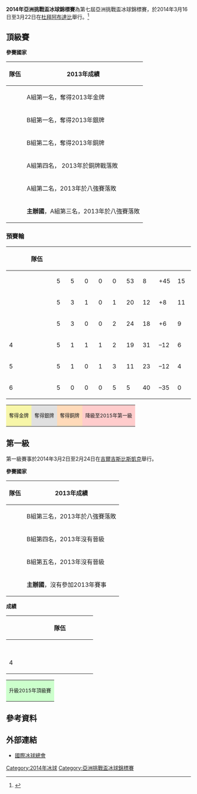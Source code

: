 {{Infobox International Ice Hockey Competition
 | tourney_name   = 亞洲挑戰盃冰球錦標賽
 | year           = 2014
 | image          = 
 | size           = 
 | caption        = 
 | country        = United Arab Emirates
 | dates          = 3月16日至3月22日
 | num_teams      = 6
 | venues         = 1
 | cities         = 1
 | winners        = TPE
 | count          = 4
 | games          = 15
 | goals          = 132
 | attendance     = 
 | mvp            = 
 | prevseason     = [[2013年亞洲挑戰盃冰球錦標賽|2013]]
 | nextseason     = 
}}
'''2014年亞洲挑戰盃冰球錦標賽'''為第七屆亞洲挑戰盃冰球錦標賽，於2014年3月16日至3月22日在[[杜拜|杜拜]][[阿布達比|阿布達比]]舉行。<ref>{{cite web|url=http://www.iihf.com/home-of-hockey/news/news-singleview/recap/8090.html?tx_ttnews%5BbackPid%5D=5053&cHash=fc39048da8|title=Asian events restructured|date=2013-08-27|work=iihf.com|deadurl=yes|archiveurl=https://web.archive.org/web/20140205154830/http://www.iihf.com/home-of-hockey/news/news-singleview/recap/8090.html?tx_ttnews%5BbackPid%5D=5053&cHash=fc39048da8|archivedate=2014-02-05|accessdate=2014-06-01}}</ref>


==頂級賽==
'''參賽國家'''
{| class="wikitable"
!隊伍!!2013年成績
|-
|{{ih|TPE}} ||A組第一名，奪得2013年金牌
|-
|{{ih|HKG}} ||B組第一名，奪得2013年銀牌
|-
|{{ih|MGL}} ||B組第二名，奪得2013年銅牌
|-
|{{ih|KUW}} ||A組第四名， 2013年於銅牌戰落敗
|-
|{{ih|THA}} ||A組第二名，2013年於八強賽落敗
|-
|{{ih|UAE}} ||'''主辦國'''，A組第三名，2013年於八強賽落敗
|}


===預賽輪===
{| class="wikitable" style="text-align:center;"
|-
!width=40|{{Tooltip|排名|Ranking}}
!width=165|隊伍
!width=40|{{Tooltip|賽|Games played}}
!width=40|{{Tooltip|勝|Wins}}
!width=40|{{Tooltip|延長勝|Overtime wins}}
!width=40|{{Tooltip|延長敗|Overtime losses}}
!width=40|{{Tooltip|敗|Losses}}
!width=40|{{Tooltip|進球|Goals for}}
!width=40|{{Tooltip|失球|Goals against}}
!width=40|{{Tooltip|+/–|Goals difference}}
!width=40|{{Tooltip|積分|Points}}
|-style="background:#f7f6a8;"
| {{goca}} ||style="text-align:left;"|{{ih|TPE}} || 5 || 5 || 0 || 0 || 0 || 53 || 8 || +45 || 15
|-style="background:#e0e0e0;"
| {{sica}} ||style="text-align:left;"|{{ih|UAE}} || 5 || 3 || 1 || 0 || 1 || 20 || 12 || +8 || 11
|-style="background:#ffdab9;"
| {{brca}} ||style="text-align:left;"|{{ih|MGL}} || 5 || 3 || 0 || 0 || 2 || 24 || 18 || +6 || 9
|-
| 4 ||style="text-align:left;"|{{ih|THA}} || 5 || 1 || 1 || 1 || 2 || 19 || 31 || –12 || 6
|-
| 5 ||style="text-align:left;"|{{ih|HKG}} || 5 || 1 || 0 || 1 || 3 || 11 || 23 || –12 || 4
|-style="background:#ffcccc;"
| 6 ||style="text-align:left;"|{{ih|KUW}} || 5 || 0 || 0 || 0 || 5 || 5 || 40 || –35 || 0
|}

{| class="wikitable"
|-
|style="background:#f7f6a8;"|<small>奪得金牌</small>
|style="background:#e0e0e0;"|<small>奪得銀牌</small>
|style="background:#ffdab9;"|<small>奪得銅牌</small>
|style="background:#ffcccc;"|<small>降級至2015年第一級</small>
|}


{{Hockeybox2
| bg          = #eeeeee
| date        = 2014年3月16日
| time        = 13:00
| team1       = {{ih-rt|HKG}}
| team2       = '''{{ih|THA}}'''
| score       = 1 – 2 ([[Shootout_(ice_hockey)|GWS]])
| periods     = (0–0, 1–0, 0–1,<br>0–0, 0–1)
| reference   = http://stats.iihf.com/asia/16/IHM016901_74_2_0.pdf
| stadium     = [[Zayed_Sports_City|Abu Dhabi Ice Rink]]
| attendance  = 
| goalie1     = [[Emerson_Kwokway_Keung|Emerson Kwokway Keung]]<br>[[Wai_Hang_Wesley_Yau|Wai Hang Wesley Yau]]
| goalie2     = [[Pattarapol_Ungkulpattanasuk|Pattarapol Ungkulpattanasuk]]
| shots1      = 15
| shots2      = 33
}}
{{Hockeybox2
| bg          = #eeffff
| date        = 2014年3月16日
| time        = 16:30
| team1       = {{ih-rt|MGL}}
| team2       = '''{{ih|TPE}}'''
| score       = 3 – 10
| periods     = (2–4, 0–2, 1–4)
| reference   = http://stats.iihf.com/asia/16/IHM016902_74_3_0.pdf
| stadium     = [[Zayed_Sports_City|Abu Dhabi Ice Rink]]
| attendance  = 
| goalie1     = [[Munkhbold_Bayarsaikhan|Munkhbold Bayarsaikhan]]<br>[[Ulambayar_Narmandakh|Ulambayar Narmandakh]]
| goalie2     = [[丁邦耕|丁邦耕]]<br>[[Yu-Cheng_Liao|Yu-Cheng Liao]]
| shots1      = 12
| shots2      = 30
}}
{{Hockeybox2
| bg          = #eeeeee
| date        = 2014年3月16日
| time        = 20:00
| team1       = '''{{ih-rt|UAE}}'''
| team2       = {{ih|KUW}}
| score       = 5 – 1
| periods     = (3–0, 0–0, 2–1)
| reference   = http://stats.iihf.com/asia/16/IHM016903_74_4_0.pdf
| stadium     = [[Zayed_Sports_City|Abu Dhabi Ice Rink]]
| attendance  = 
| goalie1     = [[Khaled_Al_Suwaidi|Khaled Al Suwaidi]]<br>[[Ahmed_Al_Dhaheri|Ahmed Al Dhaheri]]
| goalie2     = [[Jasem_Al_Sarref|Jasem Al Sarref]]<br>[[Jasem_Dashti|Jasem Dashti]]
| shots1      = 33
| shots2      = 14
}}
{{Hockeybox2
| bg          = #eeffff
| date        = 2014年3月17日
| time        = 13:00
| team1       = '''{{ih-rt|TPE}}'''
| team2       = {{ih|KUW}}
| score       = 16 – 1
| periods     = (6–0, 6–1, 4–0)
| reference   = http://stats.iihf.com/asia/16/IHM016904_74_3_0.pdf
| stadium     = [[Zayed_Sports_City|Abu Dhabi Ice Rink]]
| attendance  = 
| goalie1     = [[丁邦耕|丁邦耕]]<br>[[Yu-Cheng_Liao|Yu-Cheng Liao]]
| goalie2     = [[Jasem_Al_Sarref|Jasem Al Sarref]]<br>[[Jasem_Dashti|Jasem Dashti]]
| shots1      = 52
| shots2      = 12
}}
{{Hockeybox2
| bg          = #eeeeee
| date        = 2014年3月17日
| time        = 16:30
| team1       = {{ih-rt|HKG}}
| team2       = '''{{ih|MGL}}'''
| score       = 2 – 9
| periods     = (1–4, 1–1, 0–4)
| reference   = http://stats.iihf.com/asia/16/IHM016905_74_3_0.pdf
| stadium     = [[Zayed_Sports_City|Abu Dhabi Ice Rink]]
| attendance  = 
| goalie1     = [[Emerson_Kwokway_Keung|Emerson Kwokway Keung]]<br>[[Wai_Hang_Wesley_Yau|Wai Hang Wesley Yau]]
| goalie2     = [[Munkhbold_Bayarsaikhan|Munkhbold Bayarsaikhan]]<br>[[Od-Erdene_Batnasan|Od-Erdene Batnasan]]
| shots1      = 26
| shots2      = 39
}}
{{Hockeybox2
| bg          = #eeffff
| date        = 2014年3月17日
| time        = 20:00
| team1       = {{ih-rt|THA}}
| team2       = '''{{ih|UAE}}'''
| score       = 4 – 5 ([[Overtime_(ice_hockey)|OT]])
| periods     = (1–3, 0–1, 3–0, 0–1)
| reference   = http://stats.iihf.com/asia/16/IHM016906_74_2_0.pdf
| stadium     = [[Zayed_Sports_City|Abu Dhabi Ice Rink]]
| attendance  = 
| goalie1     = [[Pattarapol_Ungkulpattanasuk|Pattarapol Ungkulpattanasuk]]<br>[[Prawes_Kaewjeen|Prawes Kaewjeen]]
| goalie2     = [[Khaled_Al_Suwaidi|Khaled Al Suwaidi]]<br>[[Ahmed_Al_Dhaheri|Ahmed Al Dhaheri]]
| shots1      = 35
| shots2      = 32
}}
{{Hockeybox2
| bg          = #eeeeee
| date        = 2014年3月19日
| time        = 13:00
| team1       = '''{{ih-rt|MGL}}'''
| team2       = {{ih|KUW}}
| score       = 3 – 1
| periods     = (0–0, 1–1, 2–0)
| reference   = http://stats.iihf.com/asia/16/IHM016907_74_2_0.pdf
| stadium     = [[Zayed_Sports_City|Abu Dhabi Ice Rink]]
| attendance  = 
| goalie1     = [[Munkhbold_Bayarsaikhan|Munkhbold Bayarsaikhan]]<br>[[Ulambayar_Narmandakh|Ulambayar Narmandakh]]
| goalie2     = [[Jasem_Al_Sarref|Jasem Al Sarref]]<br>[[Jasem_Dashti|Jasem Dashti]]
| shots1      = 19
| shots2      = 13
}}
{{Hockeybox2
| bg          = #eeffff
| date        = 2014年3月19日
| time        = 16:30
| team1       = '''{{ih-rt|TPE}}'''
| team2       = {{ih|THA}}
| score       = 15 – 1
| periods     = (3–0, 7–1, 5–0)
| reference   = http://stats.iihf.com/asia/16/IHM016908_74_3_0.pdf
| stadium     = [[Zayed_Sports_City|Abu Dhabi Ice Rink]]
| attendance  = 
| goalie1     = [[丁邦耕|丁邦耕]]<br>[[Yu-Cheng_Liao|Yu-Cheng Liao]]
| goalie2     = [[Pattarapol_Ungkulpattanasuk|Pattarapol Ungkulpattanasuk]]<br>[[Prawes_Kaewjeen|Prawes Kaewjeen]]
| shots1      = 52
| shots2      = 35
}}
{{Hockeybox2
| bg          = #eeeeee
| date        = 2014年3月19日
| time        = 20:00
| team1       = {{ih-rt|HKG}}
| team2       = '''{{ih|UAE}}'''
| score       = 1 – 5
| periods     = (0–0, 1–2, 0–3)
| reference   = http://stats.iihf.com/asia/16/IHM016909_74_4_0.pdf
| stadium     = [[Zayed_Sports_City|Abu Dhabi Ice Rink]]
| attendance  = 
| goalie1     = [[Emerson_Kwokway_Keung|Emerson Kwokway Keung]]<br>[[Wai_Hang_Wesley_Yau|Wai Hang Wesley Yau]]
| goalie2     = [[Khaled_Al_Suwaidi|Khaled Al Suwaidi]]<br>[[Ahmed_Al_Dhaheri|Ahmed Al Dhaheri]]
| shots1      = 21
| shots2      = 36
}}
{{Hockeybox2
| bg          = #eeffff
| date        = 2014年3月20日
| time        = 13:00
| team1       = {{ih-rt|THA}}
| team2       = '''{{ih|MGL}}'''
| score       = 2 – 8
| periods     = (1–2, 1–3, 0–3)
| reference   = http://stats.iihf.com/asia/16/IHM016910_74_5_0.pdf
| stadium     = [[Zayed_Sports_City|Abu Dhabi Ice Rink]]
| attendance  = 
| goalie1     = [[Pattarapol_Ungkulpattanasuk|Pattarapol Ungkulpattanasuk]]<br>[[Prawes_Kaewjeen|Prawes Kaewjeen]]
| goalie2     = [[Munkhbold_Bayarsaikhan|Munkhbold Bayarsaikhan]]<br>[[Od-Erdene_Batnasan|Od-Erdene Batnasan]]
| shots1      = 25
| shots2      = 33
}}
{{Hockeybox2
| bg          = #eeeeee
| date        = 2014年3月20日
| time        = 16:30
| team1       = {{ih-rt|KUW}}
| team2       = '''{{ih|HKG}}'''
| score       = 0 – 6
| periods     = (0–3, 0–2, 0–1)
| reference   = http://stats.iihf.com/asia/16/IHM016911_74_4_0.pdf
| stadium     = [[Zayed_Sports_City|Abu Dhabi Ice Rink]]
| attendance  = 
| goalie1     = [[Jasem_Al_Sarref|Jasem Al Sarref]]<br>[[Jasem_Dashti|Jasem Dashti]]
| goalie2     = [[Emerson_Kwokway_Keung|Emerson Kwokway Keung]]<br>[[Wai_Hang_Wesley_Yau|Wai Hang Wesley Yau]]
| shots1      = 21
| shots2      = 34
}}
{{Hockeybox2
| bg          = #eeffff
| date        = 2014年3月20日
| time        = 20:00
| team1       = {{ih-rt|UAE}}
| team2       = '''{{ih|TPE}}'''
| score       = 2 – 5
| periods     = (1–0, 0–2, 1–3)
| reference   = http://stats.iihf.com/asia/16/IHM016912_74_3_0.pdf
| stadium     = [[Zayed_Sports_City|Abu Dhabi Ice Rink]]
| attendance  = 
| goalie1     = [[Khaled_Al_Suwaidi|Khaled Al Suwaidi]]<br>[[Ahmed_Al_Dhaheri|Ahmed Al Dhaheri]]
| goalie2     = [[丁邦耕|丁邦耕]]<br>[[Yu-Cheng_Liao|Yu-Cheng Liao]]
| shots1      = 18
| shots2      = 53
}}
{{Hockeybox2
| bg          = #eeeeee
| date        = 2014-03-22
| time        = 13:00
| team1       = '''{{ih-rt|TPE}}'''
| team2       = {{ih|HKG}}
| score       = 7 – 1
| periods     = (3–1, 2–0, 2–0)
| reference   = http://stats.iihf.com/asia/16/IHM016913_74_5_0.pdf
| stadium     = [[Zayed_Sports_City|Abu Dhabi Ice Rink]]
| attendance  = 
| goalie1     = [[丁邦耕|丁邦耕]]<br>[[Yu-Cheng_Liao|Yu-Cheng Liao]]
| goalie2     = [[Emerson_Kwokway_Keung|Emerson Kwokway Keung]]<br>[[Wai_Hang_Wesley_Yau|Wai Hang Wesley Yau]]
| shots1      = 59
| shots2      = 14
}}
{{Hockeybox2
| bg          = #eeffff
| date        = 2014年3月22日
| time        = 16:30
| team1       = {{ih-rt|KUW}}
| team2       = '''{{ih|THA}}'''
| score       = 2 – 10
| periods     = (1–6, 1–2, 0–2)
| reference   = http://stats.iihf.com/asia/16/IHM016914_74_3_0.pdf
| stadium     = [[Zayed_Sports_City|Abu Dhabi Ice Rink]]
| attendance  = 
| goalie1     = [[Jasem_Al_Sarref|Jasem Al Sarref]]<br>[[Jasem_Dashti|Jasem Dashti]]
| goalie2     = [[Pattarapol_Ungkulpattanasuk|Pattarapol Ungkulpattanasuk]]<br>[[Prawes_Kaewjeen|Prawes Kaewjeen]]
| shots1      = 16
| shots2      = 44
}}
{{Hockeybox2
| bg          = #eeeeee
| date        = 2014年3月22日
| time        = 20:00
| team1       = '''{{ih-rt|UAE}}'''
| team2       = {{ih|MGL}}
| score       = 3 – 1
| periods     = (1–0, 0–1, 2–0)
| reference   = http://stats.iihf.com/asia/16/IHM016915_74_3_0.pdf
| stadium     = [[Zayed_Sports_City|Abu Dhabi Ice Rink]]
| attendance  = 
| goalie1     = [[Khaled_Al_Suwaidi|Khaled Al Suwaidi]]<br>[[Ahmed_Al_Dhaheri|Ahmed Al Dhaheri]]
| goalie2     = [[Munkhbold_Bayarsaikhan|Munkhbold Bayarsaikhan]]<br>[[Ulambayar_Narmandakh|Ulambayar Narmandakh]]
| shots1      = 40
| shots2      = 21
}}

==第一級==
{{main|2014年亞洲挑戰盃冰球錦標賽第一級}}
第一級賽事於2014年3月2日至2月24日在[[吉爾吉斯|吉爾吉斯]][[比斯凱克|比斯凱克]]舉行。


'''參賽國家'''
{| class="wikitable"
!隊伍!!2013年成績
|-
|{{ih|MAC}} ||B組第三名，2013年於八強賽落敗
|-
|{{ih|SIN}} ||B組第四名，2013年沒有晉級
|-
|{{ih|IND}} ||B組第五名，2013年沒有晉級
|-
|{{ih|KGZ}} ||'''主辦國'''，沒有參加2013年賽事
|}

'''成績'''
{| class="wikitable" style="text-align:center;"
|-
!width=40|{{Tooltip|排名|Ranking}}
!width=165|隊伍
|-style="background:#ccffcc;"
| {{goca}} ||style="text-align:left;"|'''{{ih|MAC}}'''
|-
| {{sica}} ||style="text-align:left;"|{{ih|KGZ}}
|-
| {{brca}} ||style="text-align:left;"|{{ih|SIN}}
|-
| 4 ||style="text-align:left;"|{{ih|IND}}
|}

{| class="wikitable"
|-
|style="background:#ccffcc;"|<small>升級2015年頂級賽</small>
|}

==參考資料==
{{reflist}}

==外部連結==
*[http://www.iihf.com 國際冰球總會]{{WebCite|url=https://www.webcitation.org/61BjHaMBV?url=http://www.iihf.com/ |date=20110824232856 |dateformat=iso }}

{{亞洲挑戰盃冰球錦標賽}}

[[Category:2014年冰球|Category:2014年冰球]]
[[Category:亞洲挑戰盃冰球錦標賽|Category:亞洲挑戰盃冰球錦標賽]]